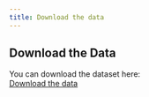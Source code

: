 ```yaml
---
title: Download the data
---
```


## Download the Data

You can download the dataset here:  
[Download the data](/data/healthcare_dataset.csv)